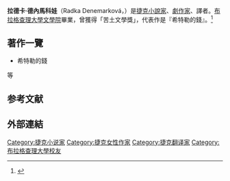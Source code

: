 {{Infobox writer
| name = Radka Denemarková
| image = Radka Denemarková by Metod Bočko 2013 1.jpg
| imagesize = 180px
| caption = 
| pseudonym =
| birth_date = 
| birth_place = {{flag|Czech}}[[庫特納荷拉|庫特納荷拉]]
| death_date = 
| death_place = 
| occupation = 小說家、劇作家、譯者
| nationality = 捷克
| period = 
| genre =
| subject = 
| movement =
| notableworks = 
| influences = 
| influenced = 
| website =
}}
'''拉德卡·德內馬科娃'''（Radka Denemarková，{{bd|1968年|3月14日|||Denemarkova, Radka}}）是[[捷克|捷克]][[小說家|小說家]]、[[劇作家|劇作家]]、譯者。[[布拉格查理大學文學院|布拉格查理大學文學院]]畢業，曾獲得「苦土文學獎」，代表作是『希特勒的錢』。<ref name="czechlit">{{cite web|url=http://denemarkova.cz/en/about/|title=Radka Denemarková|last=|first=|date=|work=Radka Denemarkova website|archive-url=https://web.archive.org/web/20170516173522/http://denemarkova.cz/en/about/|archive-date=2017-05-16|access-date=|dead-url=no}}</ref>

== 著作一覽 ==
*希特勒的錢
等

== 参考文献 ==
{{Reflist}}

== 外部連結 ==
{{commonscat|Radka Denemarková}}

{{Authority control}}
{{DEFAULTSORT:Denemarkova, Radka}}
[[Category:捷克小说家|Category:捷克小说家]]
[[Category:捷克女性作家|Category:捷克女性作家]]
[[Category:捷克翻译家|Category:捷克翻译家]]
[[Category:布拉格查理大學校友|Category:布拉格查理大學校友]]